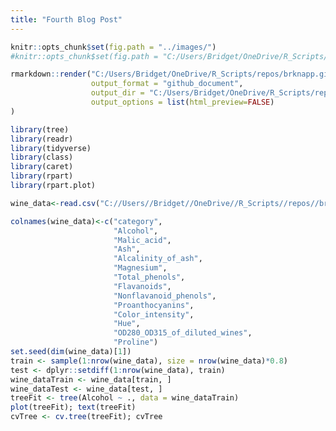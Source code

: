 ```yaml
---
title: "Fourth Blog Post"
---
```



```r
knitr::opts_chunk$set(fig.path = "../images/")
#knitr::opts_chunk$set(fig.path = "C:/Users/Bridget/OneDrive/R_Scripts/repos/brknapp.github.io/images")

```

```r
rmarkdown::render("C:/Users/Bridget/OneDrive/R_Scripts/repos/brknapp.github.io/_Rmd/2022-07-21-fourth-blog-post.Rmd",
                  output_format = "github_document",
                  output_dir = "C:/Users/Bridget/OneDrive/R_Scripts/repos/brknapp.github.io/_posts/",
                  output_options = list(html_preview=FALSE) 
)
```

```r
library(tree)
library(readr)
library(tidyverse)
library(class)
library(caret)
library(rpart)
library(rpart.plot)

wine_data<-read.csv("C://Users//Bridget//OneDrive//R_Scripts//repos//brknapp.github.io//wine.data")

colnames(wine_data)<-c("category",
                       "Alcohol",
                       "Malic_acid",
                       "Ash",
                       "Alcalinity_of_ash",
                       "Magnesium",
                       "Total_phenols",
                       "Flavanoids",
                       "Nonflavanoid_phenols",
                       "Proanthocyanins",
                       "Color_intensity",
                       "Hue",
                       "OD280_OD315_of_diluted_wines",
                       "Proline") 
set.seed(dim(wine_data)[1])
train <- sample(1:nrow(wine_data), size = nrow(wine_data)*0.8)
test <- dplyr::setdiff(1:nrow(wine_data), train)
wine_dataTrain <- wine_data[train, ]
wine_dataTest <- wine_data[test, ]
treeFit <- tree(Alcohol ~ ., data = wine_dataTrain)
plot(treeFit); text(treeFit)
cvTree <- cv.tree(treeFit); cvTree
  
  
  
  
  
  
  



```
